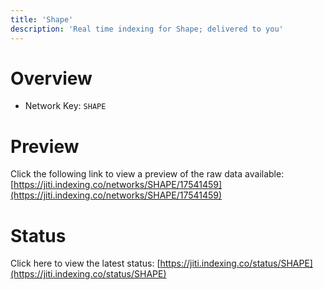 ```yaml
---
title: 'Shape'
description: 'Real time indexing for Shape; delivered to you'
---
```


# Overview
- Network Key: `SHAPE`

# Preview
Click the following link to view a preview of the raw data available: [https://jiti.indexing.co/networks/SHAPE/17541459](https://jiti.indexing.co/networks/SHAPE/17541459)

# Status
Click here to view the latest status: [https://jiti.indexing.co/status/SHAPE](https://jiti.indexing.co/status/SHAPE)
